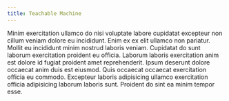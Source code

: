 ```yaml
---
title: Teachable Machine
---
```


Minim exercitation ullamco do nisi voluptate labore cupidatat excepteur non cillum veniam dolore eu incididunt. Enim ex ex elit ullamco non pariatur. Mollit eu incididunt minim nostrud laboris veniam. Cupidatat do sunt laborum exercitation proident eu officia.
Laborum laboris exercitation anim est dolore id fugiat proident amet reprehenderit. Ipsum deserunt dolore occaecat anim duis est eiusmod. Quis occaecat occaecat exercitation officia eu commodo. Excepteur laboris adipisicing ullamco exercitation officia adipisicing laborum laboris sunt. Proident do sint ea minim tempor esse.